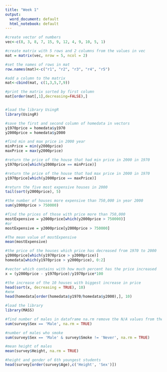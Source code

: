 ```yaml
---
title: "Week 1"
output:
  word_document: default
  html_notebook: default
---
```


```r
#create vector of numbers
vec<-c(8, 3, 8, 7, 15, 9, 12, 4, 9, 10, 5, 1)

#create matrix with 5 rows and 2 columns from the values in vec
mat = matrix(vec, nrow = 5, ncol = 2)

#set the names of rows in mat
row.names(mat)<-c("r1", "r2", "r3", "r4", "r5")

#add a column to the matrix
mat<-cbind(mat, c(1,3,5,7,9))

#print the matrix sorted by first column
mat[order(mat[,1],decreasing=FALSE),]


#load the library UsingR
library(UsingR)

#save the first and second column of homedata in vectors
y1970price = homedata$y1970
y2000price = homedata$y2000

#find min and max price in 2000 year
minPrice = min(y2000price)
maxPrice = max(y2000price)

#return the price of the house that had min price in 2000 in 1970
y1970price[which(y2000price == minPrice)]

#return the price of the house that had max price in 2000 in 1970
y1970price[which(y2000price == maxPrice)]

#return the five most expensive houses in 2000
tail(sort(y2000price), 5)

#the number of houses more expensive than 750,000 in year 2000
sum(y2000price > 750000)

#find the prices of those with price more than 750,000
mostExpensive = y2000price[which(y2000price > 750000)]
#or
mostExpensive = y2000price[y2000price > 750000]

#The mean value of mostExpensive
mean(mostExpensive)

#the price of the houses which price has decreased from 1970 to 2000
y2000price[which(y1970price > y2000price)]
homedata[which(y1970price > y2000price), 0:2]

#vector which contains with how much percent has the price increased
x = (y2000price - y1970price)/y1970price*100

#the increase of the 10 houses with biggest increase in price
head(sort(x, decreasing = TRUE), 10)
#или
head(homedata[order(homedata$y1970/homedata$y2000),], 10)

#load the library
library(MASS)

#find number of males in dataframe na.rm remove the N/A values from the count
sum(survey$Sex == 'Male', na.rm = TRUE)

#number of males who smoke
sum(survey$Sex == 'Male' & survey$Smoke != 'Never', na.rm = TRUE)

#mean height of males
mean(survey$Height, na.rm = TRUE)

#height and gender of 6th youngest students
head(survey[order(survey$Age),c('Height', 'Sex')])
```

